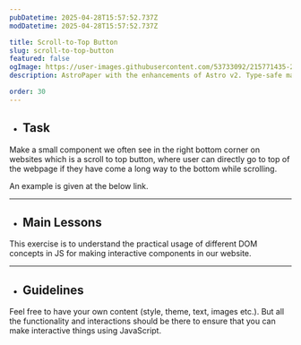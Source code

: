 ```yaml
---
pubDatetime: 2025-04-28T15:57:52.737Z
modDatetime: 2025-04-28T15:57:52.737Z

title: Scroll-to-Top Button
slug: scroll-to-top-button
featured: false
ogImage: https://user-images.githubusercontent.com/53733092/215771435-25408246-2309-4f8b-a781-1f3d93bdf0ec.png
description: AstroPaper with the enhancements of Astro v2. Type-safe markdown contents, bug fixes and better dev experience etc.

order: 30
---
```



- ## Task

Make a small component we often see in the right bottom corner on websites which is a scroll to top button, where user can directly go to top of the webpage
if they have come a long way to the bottom while scrolling.

An example is given at the below link. 

<LinkMd href="https://virtualvidhya.github.io/MiniProjects-JS/ScrollToTop/" title="WebPage Preview" />

---

- ## Main Lessons

This exercise is to understand the practical usage of different DOM concepts in JS for making interactive components in our website.

---

- ## Guidelines

Feel free to have your own content (style, theme, text, images etc.). But all the functionality and interactions should be there to ensure that you can make interactive things using JavaScript.